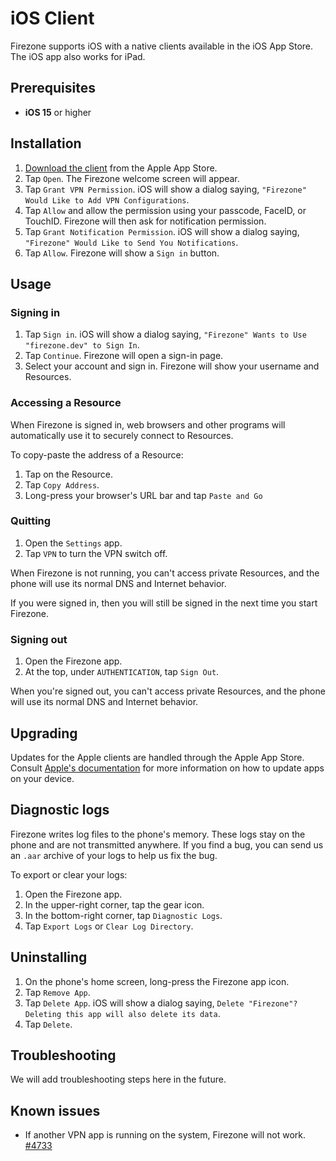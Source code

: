 
# iOS Client

Firezone supports iOS with a native clients available in the iOS App Store. The
iOS app also works for iPad.

## Prerequisites

- **iOS 15** or higher

## Installation

1. [Download the client](https://apps.apple.com/us/app/firezone/id6443661826)
   from the Apple App Store.
1. Tap `Open`. The Firezone welcome screen will appear.
1. Tap `Grant VPN Permission`. iOS will show a dialog saying,
   `"Firezone" Would Like to Add VPN Configurations`.
1. Tap `Allow` and allow the permission using your passcode, FaceID, or TouchID.
   Firezone will then ask for notification permission.
1. Tap `Grant Notification Permission`. iOS will show a dialog saying,
   `"Firezone" Would Like to Send You Notifications`.
1. Tap `Allow`. Firezone will show a `Sign in` button.

## Usage

### Signing in

1. Tap `Sign in`. iOS will show a dialog saying,
   `"Firezone" Wants to Use "firezone.dev" to Sign In`.
1. Tap `Continue`. Firezone will open a sign-in page.
1. Select your account and sign in. Firezone will show your username and
   Resources.

### Accessing a Resource

When Firezone is signed in, web browsers and other programs will automatically
use it to securely connect to Resources.

To copy-paste the address of a Resource:

1. Tap on the Resource.
1. Tap `Copy Address`.
1. Long-press your browser's URL bar and tap `Paste and Go`

### Quitting

1. Open the `Settings` app.
1. Tap `VPN` to turn the VPN switch off.

When Firezone is not running, you can't access private Resources, and the phone
will use its normal DNS and Internet behavior.

If you were signed in, then you will still be signed in the next time you start
Firezone.

### Signing out

1. Open the Firezone app.
1. At the top, under `AUTHENTICATION`, tap `Sign Out`.

When you're signed out, you can't access private Resources, and the phone will
use its normal DNS and Internet behavior.

## Upgrading

Updates for the Apple clients are handled through the Apple App Store. Consult
[Apple's documentation](https://support.apple.com/guide/iphone/update-apps-iph98709f167/17.0/ios/17.0)
for more information on how to update apps on your device.

## Diagnostic logs

Firezone writes log files to the phone's memory. These logs stay on the phone
and are not transmitted anywhere. If you find a bug, you can send us an `.aar`
archive of your logs to help us fix the bug.

To export or clear your logs:

1. Open the Firezone app.
1. In the upper-right corner, tap the gear icon.
1. In the bottom-right corner, tap `Diagnostic Logs`.
1. Tap `Export Logs` or `Clear Log Directory`.

## Uninstalling

1. On the phone's home screen, long-press the Firezone app icon.
1. Tap `Remove App`.
1. Tap `Delete App`. iOS will show a dialog saying,
   `Delete "Firezone"? Deleting this app will also delete its data`.
1. Tap `Delete`.

## Troubleshooting

We will add troubleshooting steps here in the future.

## Known issues

- If another VPN app is running on the system, Firezone will not work.
  [#4733](https://github.com/firezone/firezone/issues/4733)

<SupportOptions />
